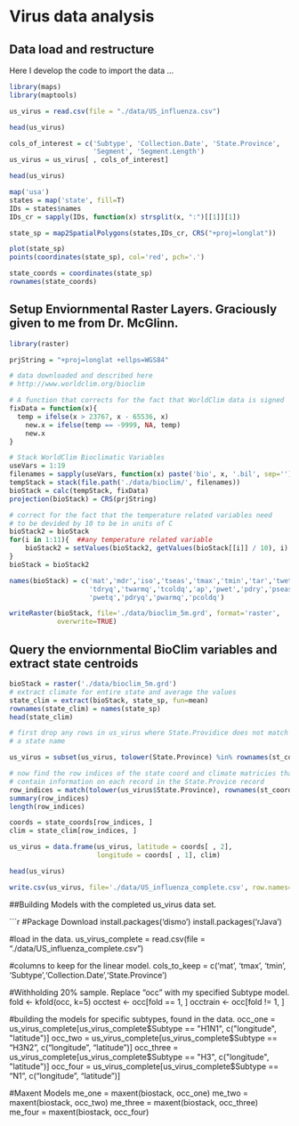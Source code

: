 # Virus data analysis

##  Data load and restructure

Here I develop the code to import the data ... 

```r
library(maps)
library(maptools)

us_virus = read.csv(file = "./data/US_influenza.csv")

head(us_virus)

cols_of_interest = c('Subtype', 'Collection.Date', 'State.Province',
                     'Segment', 'Segment.Length')
us_virus = us_virus[ , cols_of_interest]

head(us_virus)

map('usa')
states = map('state', fill=T)
IDs = states$names
IDs_cr = sapply(IDs, function(x) strsplit(x, ":")[[1]][1])

state_sp = map2SpatialPolygons(states,IDs_cr, CRS("+proj=longlat"))

plot(state_sp)
points(coordinates(state_sp), col='red', pch='.')

state_coords = coordinates(state_sp)
rownames(state_coords)
```

## Setup Enviornmental Raster Layers. Graciously given to me from  Dr. McGlinn.

```r
library(raster)

prjString = "+proj=longlat +ellps=WGS84"

# data downloaded and described here
# http://www.worldclim.org/bioclim

# A function that corrects for the fact that WorldClim data is signed
fixData = function(x){
  temp = ifelse(x > 23767, x - 65536, x)
	new.x = ifelse(temp == -9999, NA, temp)
	new.x
}

# Stack WorldClim Bioclimatic Variables
useVars = 1:19
filenames = sapply(useVars, function(x) paste('bio', x, '.bil', sep=''))
tempStack = stack(file.path('./data/bioclim/', filenames))
bioStack = calc(tempStack, fixData)
projection(bioStack) = CRS(prjString)

# correct for the fact that the temperature related variables need
# to be devided by 10 to be in units of C
bioStack2 = bioStack
for(i in 1:11){  ##any temperature related variable
	bioStack2 = setValues(bioStack2, getValues(bioStack[[i]] / 10), i)
}
bioStack = bioStack2

names(bioStack) = c('mat','mdr','iso','tseas','tmax','tmin','tar','twetq',
                    'tdryq','twarmq','tcoldq','ap','pwet','pdry','pseas',
                    'pwetq','pdryq','pwarmq','pcoldq')

writeRaster(bioStack, file='./data/bioclim_5m.grd', format='raster',
            overwrite=TRUE)
```

## Query the enviornmental BioClim variables and extract state centroids

```r
bioStack = raster('./data/bioclim_5m.grd')
# extract climate for entire state and average the values
state_clim = extract(bioStack, state_sp, fun=mean)
rownames(state_clim) = names(state_sp)
head(state_clim)

# first drop any rows in us_virus where State.Providice does not match
# a state name

us_virus = subset(us_virus, tolower(State.Province) %in% rownames(st_coords))

# now find the row indices of the state coord and climate matricies that 
# contain information on each record in the State.Provice record
row_indices = match(tolower(us_virus$State.Province), rownames(st_coords))
summary(row_indices)
length(row_indices)

coords = state_coords[row_indices, ]
clim = state_clim[row_indices, ]

us_virus = data.frame(us_virus, latitude = coords[ , 2],
                      longitude = coords[ , 1], clim)

head(us_virus)

write.csv(us_virus, file='./data/US_influenza_complete.csv', row.names=F)
```

##Building Models with the completed us_virus data set.

```r
#Package Download
install.packages('dismo')
install.packages('rJava')

#load in the data.
us_virus_complete = read.csv(file = "./data/US_influenza_complete.csv")

#columns to keep for the linear model.
cols_to_keep = c('mat', 'tmax', 'tmin', 'Subtype','Collection.Date','State.Province')

#Withholding 20% sample. Replace "occ" with my specified Subtype model.
fold <- kfold(occ, k=5)
occtest <- occ[fold == 1, ]
occtrain <- occ[fold != 1, ]

#building the models for specific subtypes, found in the data.
occ_one = us_virus_complete[us_virus_complete$Subtype == "H1N1", c("longitude", "latitude")]
occ_two = us_virus_complete[us_virus_complete$Subtype == "H3N2", c("longitude", "latitude")]
occ_three = us_virus_complete[us_virus_complete$Subtype == "H3", c("longitude", "latitude")]
occ_four = us_virus_complete[us_virus_complete$Subtype == "N1", c("longitude", "latitude")]

#Maxent Models
me_one = maxent(biostack, occ_one)
me_two = maxent(biostack, occ_two)
me_three = maxent(biostack, occ_three)
me_four = maxent(biostack, occ_four)